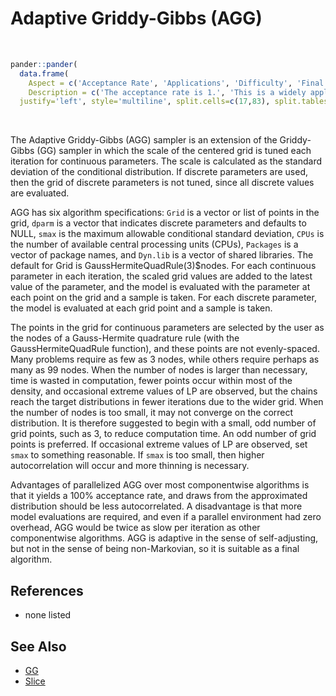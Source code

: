 # Adaptive Griddy-Gibbs (<a name='agg'>AGG</a>)

<br>
```r
pander::pander(
  data.frame(
    Aspect = c('Acceptance Rate', 'Applications', 'Difficulty', 'Final Algorithm?', 'Proposal'),
    Description = c('The acceptance rate is 1.', 'This is a widely applicable, general-purpose algorithm.','This algorithm is easy to use because the scale of the grid is adaptively tuned. There is only one required algorithm specification for defining the grid. Additional optional algorithm specifications control parallelization, allow discrete parameters, or prevent extreme values.','Yes.', 'Componentwise.')),
  justify='left', style='multiline', split.cells=c(17,83), split.tables=Inf)
```

<br>


The Adaptive Griddy-Gibbs (AGG) sampler is an extension of the Griddy-Gibbs (GG) sampler in which the scale of the centered grid is tuned each iteration for continuous parameters. The scale is calculated as the standard deviation of the conditional distribution. If discrete parameters are used, then the grid of discrete parameters is not tuned, since all discrete values are evaluated.

AGG has six algorithm specifications: `Grid` is a vector or list of points in the grid, `dparm ` is a vector that indicates discrete parameters and defaults to NULL, `smax` is the maximum allowable conditional standard deviation, `CPUs` is the number of available central processing units (CPUs), `Packages` is a vector of package names, and `Dyn.lib` is a vector of shared libraries. The default for Grid is GaussHermiteQuadRule(3)$nodes. For each continuous parameter in each iteration, the scaled grid values are added to the latest value of the parameter, and the model is evaluated with the parameter at each point on the grid and a sample is taken. For each discrete parameter, the model is evaluated at each grid point and a sample is taken.

The points in the grid for continuous parameters are selected by the user as the nodes of a Gauss-Hermite quadrature rule (with the GaussHermiteQuadRule function), and these points are not evenly-spaced. Many problems require as few as 3 nodes, while others require perhaps as many as 99 nodes. When the number of nodes is larger than necessary, time is wasted in computation, fewer points occur within most of the density, and occasional extreme values of LP are observed, but the chains reach the target distributions in fewer iterations due to the wider grid. When the number of nodes is too small, it may not converge on the correct distribution. It is therefore suggested to begin with a small, odd number of grid points, such as 3, to reduce computation time. An odd number of grid points is preferred. If occasional extreme values of LP are observed, set `smax` to something reasonable. If `smax` is too small, then higher autocorrelation will occur and more thinning is necessary.

Advantages of parallelized AGG over most componentwise algorithms is that it yields a 100% acceptance rate, and draws from the approximated distribution should be less autocorrelated. A disadvantage is that more model evaluations are required, and even if a parallel environment had zero overhead, AGG would be twice as slow per iteration as other componentwise algorithms. AGG is adaptive in the sense of self-adjusting, but not in the sense of being non-Markovian, so it is suitable as a final algorithm.


## References

- none listed

## See Also

- [GG](#gg)
- [Slice](#slice)

